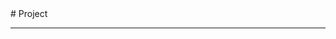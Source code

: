 
<BaseLayout title="Project">
  <BaseCard title="Project">
# Project

---

  </BaseCard>
  <div class="mt-8 mb-8">
    <ProjectCard
      title="Peyblog"
      image="https://frosti.saroprock.com/view.png"
      desc="一个基于Astro框架,使用 Vercel 静态托管的博客项目,采用Frosti主题"
      url="https://github.com/EveSunMaple/Frosti"
      target="_self"
    />
    <ProjectCard
      title="Aiya QQBot"
      image="https://smms.app/image/Zibmdaqvkh8r7Nn"
      desc="一个基于Nonebot和Lagrange.onebot/go-cq的qq机器人"
      url="https://github.com/danel-phang/Aiya-qqbot"
      target="_self"
    />
  </div>
</BaseLayout>
<ProjectJS />
